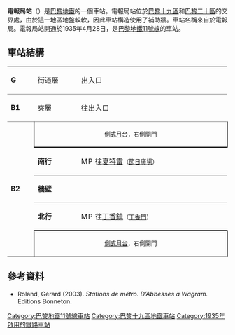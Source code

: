 {{Infobox station
| name                = 電報局站
| symbol_location     = paris
| symbol              = m
| symbol2             = 
| type                = [[巴黎地鐵|巴黎地鐵]]車站
| image               = [[File:Télégraphe_métro_03.jpg|275px]]
| alt                 = 
| caption             = [[Paris_Métro_Line_11|Line 11]] platforms towards [[Châtelet_(Paris_Métro)|Châtelet]]
| other_name          = 
| address             = [[巴黎十九區|巴黎十九區]]
| borough             = [[法蘭西島|法蘭西島]]
| country             = 法國
| iso_region          = FR_scale:2000
| coordinates_display = title
| coordinates_format  = dms
| latd  = 48.875463| latm  = | lats  = | latNS  = 
| longd = 2.398434| longm = | longs = | longEW = 
| coordinates         = 
| owned               = [[RATP|RATP]]
| operator            = [[RATP|RATP]]
| line                = 
| disabled            = 
| zone                = 1
| opened              = {{Start-date|1935年4月28日}}
| closed              = <!-- {{End date|YYYY|MM|DD|df=y}} -->
| services            = 
| map_type            = France Paris
}}
'''電報局站'''（{{lang-fr|Télégraphe}}）是[[巴黎地鐵|巴黎地鐵]]的一個車站。電報局站位於[[巴黎十九區|巴黎十九區]]和[[巴黎二十區|巴黎二十區]]的交界處，由於這一地區地盤較軟，因此車站構造使用了補助牆。車站名稱來自於電報局。電報局站開通於1935年4月28日，是[[巴黎地鐵11號線|巴黎地鐵11號線]]的車站。
== 車站結構 ==
{| border=0 cellspacing=0 cellpadding=3
|style="border-top:solid 1px gray;" width=50 valign=top|'''G'''
|style="border-top:solid 1px gray;" width=100 valign=top|街道層
|style="border-top:solid 1px gray;" width=400 valign=top|出入口
|-
|style="border-top:solid 1px gray;" width=50 valign=top|'''B1'''
|style="border-top:solid 1px gray;" width=100 valign=top|夾層
|style="border-top:solid 1px gray;" width=400 valign=top|往出入口
|-
|style="border-top:solid 1px gray;border-bottom:solid 1px gray;" width=50 rowspan=5 valign=top|'''B2'''
|style="border-top:solid 1px gray;border-right:solid 2px black;border-left:solid 2px black;border-bottom:solid 2px black;" colspan=2|<center><small>[[側式月台|側式月台]]，右側開門</small></center>
|-
|style="border-bottom:solid 1px gray;" width=100|'''南行'''
|style="border-bottom:solid 1px gray;" width=390|{{arrow|L}} [[File:Metro-M.svg|16x16px]][[File:Paris_Metro_11.svg|16x16px]]往[[夏特雷站|夏特雷]]<small>（[[節日廣場站|節日廣場]]）</small>
|-bgcolor="grey"
|style="border-bottom:solid 1px gray;border-top:solid 1px gray;" colspan=2|'''牆壁'''
|-
|'''北行'''
|{{arrow|R}} [[File:Metro-M.svg|16x16px]][[File:Paris_Metro_11.svg|16x16px]]往[[丁香鎮站|丁香鎮]]<small>（[[丁香門站|丁香門]]）</small>
|-
|style="border-top:solid 2px black;border-right:solid 2px black;border-left:solid 2px black;border-bottom:solid 1px gray;" colspan=2|<center><small>[[側式月台|側式月台]]，右側開門</small></center>
|}
{{commons category|Télégraphe (Paris Metro)}}

==參考資料==
*Roland, Gérard (2003). ''Stations de métro. D’Abbesses à Wagram.'' Éditions Bonneton.
{{巴黎地鐵11號線}}
{{DEFAULTSORT:Télégraphe}}
[[Category:巴黎地鐵11號線車站|Category:巴黎地鐵11號線車站]]
[[Category:巴黎十九區地鐵車站|Category:巴黎十九區地鐵車站]]
[[Category:1935年啟用的鐵路車站|Category:1935年啟用的鐵路車站]]